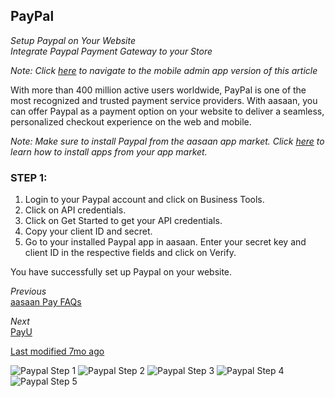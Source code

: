 ## PayPal

*Setup Paypal on Your Website*  
*Integrate Paypal Payment Gateway to your Store*

*Note: Click [here](mobile-admin-link) to navigate to the mobile admin app version of this article*

With more than 400 million active users worldwide, PayPal is one of the most recognized and trusted payment service providers. With aasaan, you can offer Paypal as a payment option on your website to deliver a seamless, personalized checkout experience on the web and mobile.

*Note: Make sure to install Paypal from the aasaan app market. Click [here](install-app-link) to learn how to install apps from your app market.*

### STEP 1:

1. Login to your Paypal account and click on Business Tools.
2. Click on API credentials.
3. Click on Get Started to get your API credentials.
4. Copy your client ID and secret.
5. Go to your installed Paypal app in aasaan. Enter your secret key and client ID in the respective fields and click on Verify.

You have successfully set up Paypal on your website.

*Previous*  
[aasaan Pay FAQs](previous-link)

*Next*  
[PayU](next-link)

[Last modified 7mo ago](last-modified-link)

![Paypal Step 1](https://cdn.aasaan.app/docs/paypal/paypal_1.png)
![Paypal Step 2](https://cdn.aasaan.app/docs/paypal/paypal_2.png)
![Paypal Step 3](https://cdn.aasaan.app/docs/paypal/paypal_3.png)
![Paypal Step 4](https://cdn.aasaan.app/docs/paypal/paypal_4.png)
![Paypal Step 5](https://cdn.aasaan.app/docs/paypal/paypal_5.png)
